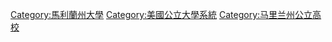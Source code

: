 [[Category:馬利蘭州大學|Category:馬利蘭州大學]]
[[Category:美國公立大學系統|Category:美國公立大學系統]]
[[Category:马里兰州公立高校|Category:马里兰州公立高校]]